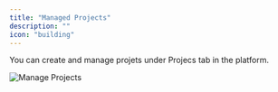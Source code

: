```yaml
---
title: "Managed Projects"
description: ""
icon: "building"
---
```


You can create and manage projets under Projecs tab in the platform.


![Manage Projects](/resources/screenshots/manage-projects.png)